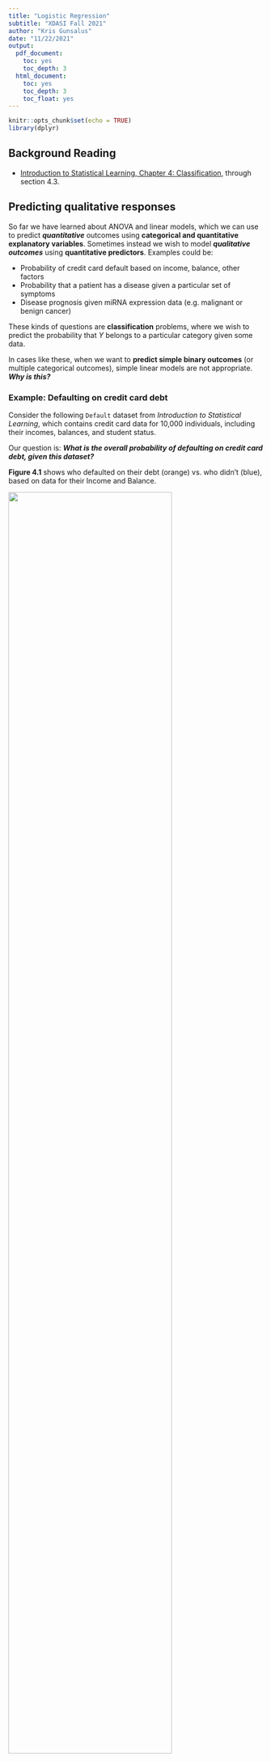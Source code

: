 ```yaml
---
title: "Logistic Regression"
subtitle: "XDASI Fall 2021"
author: "Kris Gunsalus"
date: "11/22/2021"
output:
  pdf_document:
    toc: yes
    toc_depth: 3
  html_document:
    toc: yes
    toc_depth: 3
    toc_float: yes
---
```


```r
knitr::opts_chunk$set(echo = TRUE)
library(dplyr)
```

## Background Reading

+ [Introduction to Statistical Learning, Chapter 4: Classification](ISL_Ch4_LogisticRegression.pdf), through section 4.3.

## Predicting qualitative responses 

So far we have learned about ANOVA and linear models, which we can use to predict ***quantitative*** outcomes using **categorical and quantitative explanatory variables**. Sometimes instead we wish to model ***qualitative outcomes*** using **quantitative predictors**. Examples could be:

+ Probability of credit card default based on income, balance, other factors
+ Probability that a patient has a disease given a particular set of symptoms
+ Disease prognosis given miRNA expression data (e.g. malignant or benign cancer)

These kinds of questions are **classification** problems, where we wish to predict the probability that $Y$ belongs to a particular category given some data.

In cases like these, when we want to **predict simple binary outcomes** (or multiple categorical outcomes), simple linear models are not appropriate. ***Why is this?***

### Example: Defaulting on credit card debt

Consider the following `Default` dataset from *Introduction to Statistical Learning*, which contains credit card data for 10,000 individuals, including their incomes, balances, and student status. 

Our question is: ***What is the overall probability of defaulting on credit card debt, given this dataset?***

**Figure 4.1** shows who defaulted on their debt (orange) vs. who didn't (blue), based on data for their Income and Balance.

![](Images/ISL_Fig4.1.png){width=80%}

From these graphs we can quickly see that, overall, having a high balance is strongly associated with defaulting on credit card debt, whereas income doesn't seem to be correlated at all. 

Let's take a look at this dataset:

```r
#install.packages("ISLR")
library(ISLR)
head(Default)
summary(Default)
str(Default)
print(paste("Average default rate = ",sum(Default$default == "Yes")/nrow(Default)))
```


#### Linear model
A linear model would produce something like this:

$$ \begin{aligned}
Y &= \beta_o + \sum_{i=1}^{n}\beta_iX_i + \epsilon \\
&= \beta_o + \beta_1*income + \beta_2*balance + \epsilon 
\end{aligned} $$

The model may even contain some interaction terms if any of these variables are not independent from each other. 

Say we to ask, ***"Does the chance of a credit card default depend on credit card balance? What is the probability of default given a particular balance?"*** 

To use a linear model we could code the binary outcome with *dummy variables* as either **0 (no default)** or **1 (default)** and model a linear response. In R, we could write this as follows:

```r
# linear model for default as a function of income and balance
lm.default = lm(default ~ income + balance, data = Default)
```

Oops! What went wrong? Let's try again:

```r
# linear model for default as a function of income and balance
lm.default = lm(as.numeric(default) ~ income + balance, data = Default)
summary(lm.default)
```

But there's still a problem here. **What is it?** 

Let's look at the regression line for a linear model (**Fig. 4.2, left**).

![](Images/ISL_Fig4.2.png){width=80%}

The plot shows that linear regression will produce some estimates that fall outside of the range $[0,1]$, which doesn't make sense if we are trying to predict the **probability** of a particular binary outcome.

Instead, we want a model that reliably outputs values between zero and one, as a function of the explanatory variables. 

**Logistic regression** provides a natural way for us to do this (**Fig. 4.2, right**). Now we predict a probability close to $0$ for a low balance and close to $1$ for a high balance. The function produces an **S-shaped** curve, and gives the same average probability of default ($0.033$) as the linear model.


## Logistic function

Logistic regression uses the **logistic function** to model the probability of a particular outcome $Y$, given the data $X$ -- for example, the probability of default given a particular credit card balance. If we write this as $Pr(Y=1|X)$ and use $p(X)$ as a short-hand, then the logistic function, *LOGIS(1,0)*, is:

$$ p(X) = Pr(Y=1|X) = \frac{e^{\beta_o + \beta_1X}}{1 + e^{\beta_o + \beta_1X}} = \frac{1}{1 + e^{-(\beta_o + \beta_1X)}}$$
It can be seen that this equation ranges from 0 to 1, as desired. The probability is very close to 1 when the exponent $(\beta_o + \beta_1X)$ is really big, and is close to 0 when it is very small, since one of the terms becomes negligible in either case.

The logistic function is rather complicated to compute, since it is not linear, so it would be great if we can transform this expression into something a little easier to handle. Enter our old friend, **Odds**!

### Odds

Rearranging the terms above gives the **odds** for $p(X)$:

$$ Odds = \frac{p(X)}{1-p(X)} = \frac{\#\ of\ successes}{\#\ of\ failures}= e^{\beta_o + \beta_1X}$$ 

What is the range of the **Odds** function?

When the probability is really small, the Odds are close to 0, whereas when the probability is really high (close to 1), we can see that the Odds will balloon to a very large number. So the Odds can can take on any value between $0$ and $\infty$. 

Odds are commonly used in betting games such as horse racing, where people are interested in the odds of their favorite horse winning (the numerator) vs. losing (the denominator). The *odds of success* are 1 (1 to 1, i.e. 1:1) when $p = 1/2$, meaning that the horse is expected to win one out of every two races. When $p=0.9$, the odds are 9 (9 to 1, or 9:1). For the bank default dataset, Odds = 9 would mean that 9 out of 10 people with a particular balance will default.

Thought question for the bank default example: **What does $p = 0.2$ mean? What are the odds?**


### Log-odds, a.k.a. logit function

With the expression above, we now have something that can easily be transformed into a linear function by taking the log of both sides. This is called the **log-odds** or **logit** function:

$$ Log\ odds = logit(p(X)) = log\bigg( \frac{p(X)}{1 - p(X)} \bigg) = log(p(X)) - log(1 - p(X)) = \beta_o + \beta_1X $$

So now we have transformed a **non-linear** function of $X$ into a **linear** relationship, which greatly simplifies the math required to solve for $p(X)$.

***Note:***

+ In contrast with the linear model, where the coefficient $\beta_1$ gives the change in $Y$ per unit change in $X$, for the logistic model $\beta_1$ gives the *change in the log-odds* for each increment of $X$. Note that is the same as multiplying the odds by $e^{\beta_1}$. 
+ It is important to remember that the change in $p(X)$ itself is **not** linear in $X$; that is, *the rate of change in $p(X)$ will depend on the current value of $X$*. The function is still **monotonic**, meaning that an increase in $X$ will always be reflected by an increase in $p(X)$.

What is the range of the **logit** function?

Since $0 \le p(X) \le 1$, the range is $(-\infty, \infty)$, exclusive (because log(0) is undefined, and 1/0 is also undefined).


## Estimating coefficients

### Maximum likelihood

To estimate the coefficients $\beta_o$ and $\beta_1$, which are unknown, instead of using the method of least squares, a more general method called **maximum likelihood (ML)** is used. In fact, it turns out that the least squares approach used in linear regression is a special case of ML.

The intuition behind ML is that it seeks to find coefficients for the logistic function such that the predicted outcome for each individual, $\hat{p}(x_i)$, most closely matches the observed data. For the credit card default example, this means that the predicted probability of default should be close to 1 for all of the individuals who did default, and it should be close to 0 for all of those who did not.  

Mathematically, we do this by finding the coefficients that maximize the **likelihood function**:

$$ \ell(\beta_o,\beta_1) = \prod_{i:y_i=1}p(x_i) \prod_{i':y_{i'}=0}(1-p(x_{i'}))$$

We want the first term to be big when the actual outcomes are 1 ($y_i=1 | x_i$), and at the same time we want the second term to be big when they are 0 ($y_i=0 | x_i$). Coefficients that maximize this likelihood will provide the best estimates for the model.

Notice that taking the log of the likelihood function will give a linear function in $p(x)$, called the joint **log (conditional) likelihood**:

$$LCL = \log[\ell(\beta_o,\beta_1)] = \sum_{i:y_i=1}{\log p(x_i)} + \sum_{i':y_{i'}=o}{\log (1-p(x_{i'}))}$$
This has the same form as the log-odds above, and is in fact the form that is used to solve for the coefficients $\beta_o$ and $\beta_1$. Maximizing this value for each $x_i$ will give the optimal values for the coefficients in the equation for the logit function.


### Solving for predicted values of $Y$ 

Once the coefficients $\beta_o$ and $\beta_1$ have been found, they can be used to solve for the predicted probability $\hat{Y} = \hat{p}(X)$ of an outcome of interest (here, credit card default) for any value of $X$ by plugging them back into the equation above for $p(X)$:

$$\hat{Y} = \frac{e^{log-odds(\hat{Y})}}{1 + e^{log-odds(\hat{Y})}} = \frac{e^{\hat{\beta_o} + \hat{\beta_1}X}}{1 + e^{\hat{\beta_o} + \hat{\beta_1}X}}$$

This gets us back to a range of 0 to 1 for the predicted probability $p(X) = Pr[Y=1 | X]$.


### Example: Credit card default

Going back to our "Default" dataset, we can see that the probability of default given a balance of \$1,000 is 0.6%, whereas for a balance of \$2,000 the probability is 59% (see **Fig. 4.2**).

We can create a **logistic model** for these data in R using the `glm()` function, which stands for **general linear model**. 

+ The main difference between `glm` and `lm` is that you also need to specify a **link** function.
+ For logistic regression, which has binary outcomes, we use the "binomial" family of functions. 

We can test different models using Income, Balance, or both:

```r
# income on its own
summary(glm(default ~ income, data = Default, family = "binomial"))

# balance on its own
summary(glm(default ~ balance, data = Default, family = "binomial"))

# both income and balance
summary(glm(default ~ income + balance, data = Default, family = "binomial"))
```


The models provide a **$z$-statistic**, which is analagous to a $t$-statistic for linear regression. How do these different predictors perform based on the $z$-statistic?


## Using binary predictors

It is also possible to use logistic regression to model a binary response to qualitative (categorical) predictors. For example, if we want to find the probability of default given the status of "student", we can code the status using a dummy variable (1 = student; 0 = non-student) and model the probability of default using logistic regression. 

Let's try this out for the **student** variable. First, what is the default rate for students vs. non-students?

```r
# default rate for students
sum(Default$student == "Yes" & Default$default == "Yes" ) / sum(Default$student == "Yes")
sum(Default$student == "No" & Default$default == "Yes" ) / sum(Default$student == "No")
```

OK, so we see that students have a slightly higher default rate overall than non-students, but it's still pretty low.

Now let's see if student status is significantly correlated with defaulting on credit card debt:

```r
# model default using student
summary(glm(default ~ as.numeric(student), data = Default, family = "binomial"))

# what if we just use the original data frame with Yes / No?
summary(glm(default ~ student, data = Default, family = "binomial"))

# recode student status as 0/1
head(Default)
my.default = Default
my.default = my.default %>% mutate(student = recode(student, "Yes" = 1, "No" = 0))
head(my.default)

# model default using recoded student as 0/1
summary(glm(default ~ student, data = my.default, family = "binomial"))
```

Based on this model, we see that the $z$-score = 3.52 and $p$-value = 0.0004 (also shown in ISL Table 4.2). Is *student* status significantly associated with "default = Yes"?

Yes it is! And, the **coefficient is positive**, indicating that *students generally have a higher rate of credit card default than do non-students* (though as we found above, the overall rate is still low, around 4.3% vs. 2.9% for non-students).

*Note: Extending the model to qualitative predictors with more than two states is problematic for **categorical** data, which have no intrinsic quantitative relationship. If **ordinal** data can be represented using constant intervals, these can be used as pseudo-quantitative variables.*


## Multiple logistic regression

Just like wtih linear regression, logistic regression can be extended to model a binary outcome using any number of predictors $X = (X_1, X_2, ... X_p)$:

$$ log\bigg( \frac{p(X)}{1 - p(X)} \bigg) = \beta_o + \beta_1X + ... + \beta_pX_p$$
The coefficients for the model are estimated using maximum likelihood, as above.


### Example: Credit card default

Let's use multiple regression to model the contributions of all the variables in the Default dataset at the same time:

```r
summary(glm(default ~ income + balance + student, data = Default, family = "binomial"))
```

Now what do we see in comparison to the previous models?

Clearly, "balance" and "student" are both significant predictors for "default": $p(balance) = < 2e-16$ and $p(student) = 0.0062$ (ISL Table 4.3).


### Confounding

However, looking at these results we also notice that a strange thing has happened: instead of the coefficient for student being positive, it is now negative! **How can this be?** 

As it turns out, "balance" and "student" are ***correlated*** (**Fig. 4.3**, right panel). 

![**Confounding variables**](Images/ISL_Fig4.3.png){width=80%}

In the left-hand panel, we see that students have a higher overall rate of default (dashed lines) -- hence the positive $z$-score in the simple regression model. However, ***for the same amount of debt***, students are **less likely** to default than non-students (solid lines) -- hence the negative $z$-statistic in the multiple regression model. 

Thus, students tend to have higher debt overall, which is associated with higher default rates, but for any given level of debt, they are less likely to default than their non-student peers. 

***What do we predict as the default rate for people with $40k income and different rates of debt, given student status?***


```r
# full model
glm.default = glm(default ~ income + balance + student, data = Default, family = "binomial")
summary(glm.default)

# shortcut for "use all predictors"
# glm.default = glm(default ~  , data = Default, family = "binomial")
# summary(glm.default)

# make new predictions for income = $40k
new.data = data.frame(student = c("Yes", "Yes", "Yes", "No", "No", "No"),
                      income = c(rep(40000,6)),
                      balance = c(1000, 1500, 2000, 1000, 1500, 2000),
                      stringsAsFactors = TRUE)

# estimated default rate (% predicted to default)
glm.predict = predict(glm.default, newdata = new.data, type = "response")
round(glm.predict*100,2)
```

From this we can see that for a debt of \$1500 (and income being equal), we would predict that non-students will default at a rate of around 10.5%, whereas students would default only around 5.8% of the time. Go students! ;-)

Since income doesn't seem to be a big contributing factor, we could also do the analysis without just the other two terms alone:

```r
# ignore income for now -- not that useful
glm.default2 = glm(default ~ balance + student, data = Default, family = "binomial")

# make new predictions for default given student status and balance
# new.data = data.frame(student = c("Yes", "Yes", "Yes", "No", "No", "No"),
#                       balance = c(1000, 1500, 2000, 1000, 1500, 2000),
#                       stringsAsFactors = TRUE)

# estimated default rate (% predicted to default)
glm.predict2 = predict(glm.default2, newdata = new.data, type = "response")
round(glm.predict2*100,2)
```

The results are very similar.


## Generalized linear models

GLMs provide a framework for formulating a variety of linear and non-linear relationships between response variables $Y$ and predictors $X$. Both linear models and logistic models may be considered special cases of GLMs.

+ Linear models are appropriate for continuous or interval data when there is a linear relationship variables.
+ GLMs can incorporate categorical data as both predictors (like ANOVA) and response variables.
+ GLMs can accommodate *bounded* response variables, which linear models cannot.

Linear models make two assumptions that GLMs do not: a *linear association* between $X$ and $Y$, and *normal* error distributions. GLMs handle cases where these assumptions do not apply. The two components of GLMs that distinguish them from simpler linear models are:

+ A **link function** that transforms the response variable to allow expression of the mean function in linear terms of the predictors.
+ A user-defined **error distribution** that provides ML optimization criteria and allows inferences about model parameters.


### GLM Families

Does the likelihood function above look familiar? Remember the **binomial distribution**? Logistic regression belongs to a family of **binomial** GLMs where the outcomes are dichotomous (i.e. binomial). Logistic regression has a *binomial response distribution* provided by the *logit function*, $p=log[p/(1-p)]$. 

In R, **logistic regression is performed using the `glm` function**, specifying `family=binomial("logit")`, or simply `family="binomial"` (which defaults to the logit function).

GLMs allow a variety of error term distributions to be specified. The three most common are *normal*, *binomial*, and *Poisson*. Poisson GLMs are often applied when the response variable is count data. The Poisson link function is $log \lambda$, where $\lambda$ is the Poisson mean. Common family specifications are:

+ Binomial: `family=binomial(link="logit")`
+ Poisson: `family=poisson(link="log")`
+ Linear: `family=Gaussian(link="identity")` -- However, these are handled more efficiently by `lm`, which is preferred for linear models.


## Confusion Matrix

"**Success**" in prediction is typically referred to as a "**positive**" outcome, and vice versa. There is always a trade-off between 

+ **True positive rate (sensitivity)** and 
+ **False-positive rate (1-specificity)**.

**Sensitivity** is same as **power**, or the proportion of predicted positives that are actually  positive, $TPR = TP/P = 1 - FN/P = 1 - Type\ II\ error$. In other words, the ability to detect a positive when one exists.

**Specificity** gives a measure of how **selective** the process is, i.e. the ability to identify a negative when there actually is one. It the same as the **True Negative Rate**: $Specificity = TNR = \frac{TN}{N}$ (and hence, $FPR = 1 - Specificity = 1 - TPR$, since $TN + FP = N$). 

The different combinations of possible outcomes can get confusing. **Table 4.7** from *ISLR* lists various synonyms you will see for terms related to classification. 

<div align="center">
![**Synonyms related to classification** (P* and N* are predicted positives and negatives)](Images/TP_FP_synonyms.png){width=80%}
</div>

Another common relationship you will hear about is the tradeoff between **precision** and **recall**. Precision represents the proportion of true positives among **predicted** positives, whereas recall is the actual proportion of true positives that exist. Other useful measures include **Accuracy**, defined as $\frac{TP + TN}{P + N} = \frac{TP + TN}{(TP + FP) + (TN + FN)}$. 

An expanded set of common terms is summarized in the colorful **confusion matrix** below[^1]. We will talk more about the *False Discovery Rate (FDR)* when we get to multiple hypothesis testing.

![**Confustion matrix**](images/confusion_matrix.png)

## ROC and AUC

A diagram called the **Receiver Operating Characteristic (ROC)** curve can be used to assess the efficacy of a GLM (**Figure 4.8**). The ROC plots the **True positive rate (sensitivity)** vs. **False-positive rate (1-specificity)** for all possible values. 

The **AUC**, or area under the curve, will be a diagonal on this plot if the classification is no better than random. A model where the explanatory variables are very good at predicting outcomes will push the curve toward the top left-hand corner.

```r
#install.packages{"AUC"}
library(AUC)

# predict the data using the model
pred.default = predict(glm.default, newdata = Default, type="response")

# make the ROC model
roc.default = roc(pred.default, Default$default)

#plot ROC
plot(roc.default)

# what is the area under the curve?
auc(roc.default)


# compare with reduced model
pred.default2 = predict(glm.default2, newdata = Default, type="response")
roc.default2 = roc(pred.default2, Default$default)
plot(roc.default2)
auc(roc.default2)
```


There are additional tests to evaluate and compare models that we will use in the exercise and homework.

## Linear Discriminant Analysis

We can also make predictions for the Default example using another method called **Linear Discriminant Analysis**.

<div align="center">
![**ROC Curve: higher area under the curve (AUC) indicates better predictive power**](Images/ROC_curve.png){width=70%}
</div>

In contrast to logistic regression, which models $Pr(Y=k|X=x)$ directly, LDA first models the distribution of predictors $X$ in each response class $Y$, and then flips these around using Bayes' theorem to obtain estimates for $Pr(Y=k|X=x)$.

LDA is a better choice than logistic regression under some conditions. However, LDA assumes that independent variables are normally distributed, whereas logistic regression does not. It is similar to **Principal Components Analysis**, which we will discuss later. 


### What if I have more than two response classes?

Logistic regression may be extended to multiple classes, but other methods like LDA are preferred for multiple-class classification. LDA has better statistical properties (more stable estimators) when classes are well separated, or if $n$ is small and the distribution of predictors is approximately normal in each class.


## In-class Exercise

We will see how all these concepts fit together using a variety of factors to predict the probability of surviving breast cancer.

<!-- footnote -->
[^1]: [Wikipedia](https://en.wikipedia.org/wiki/Precision_and_recall) 


